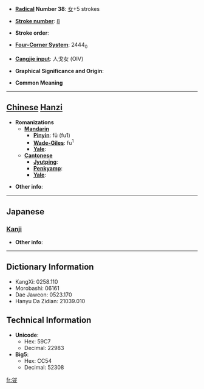 * '''[[Wiktionary:Chinese radical index| Radical]] Number 38''': [[Wiktionary:Chinese radical index 女|女]]+5 strokes

* '''[[Wiktionary:Chinese total strokes index|Stroke number]]''': [[Wiktionary:Chinese total strokes index 8|8]]

* '''Stroke order''': 

* '''[[Wiktionary:Chinese four corner index|Four-Corner System]]''': 2444<sub>0</sub>

* '''[[Wiktionary:Chinese Cangjie index|Cangjie input]]''': 人戈女 (OIV)

* '''Graphical Significance and Origin''': 

* '''Common Meaning'''

----

== [[Chinese]] [[Hanzi]] ==

* '''Romanizations'''
** '''[[Mandarin]]'''
*** '''[[Pinyin]]''': fū (fu1)
*** '''[[Wade-Giles]]''': fu<sup>1</sup>
*** '''[[Yale]]''': 
** '''[[Cantonese]]'''
*** '''[[Jyutping]]''':
*** '''[[Penkyamp]]''': 
*** '''[[Yale]]''': 

* '''Other info''': 

----

==Japanese==
===[[Kanji]]===
{{kanji|on readings=[[ふ]] (fu), [[ふう]] (hū), [[ぶ]] (bu)|kun readings=[[よろこぶ]] (yorokobu), [[うつくしい]] (utsukushii)}}

* '''Other info''':  

----

== Dictionary Information ==

* KangXi: 0258.110
* Morobashi: 06161
* Dae Jaweon: 0523.170
* Hanyu Da Zidian: 21039.010

== Technical Information ==

* '''Unicode''':
** Hex: 59C7
** Decimal: 22983
* '''Big5''':
** Hex: CC54
** Decimal: 52308

[[fr:姇]]